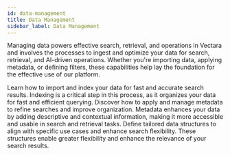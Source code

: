```yaml
---
id: data-management
title: Data Management
sidebar_label: Data Management
---
```





Managing data powers effective search, retrieval, and operations in Vectara 
and involves the processes to ingest and optimize your data for search, 
retrieval, and AI-driven operations. Whether you're importing data, applying 
metadata, or defining filters, these capabilities help lay the foundation for 
the effective use of our platform.

<Grid columns={3}>
  <TopicButton
    title="Data ingestion"
    href="/docs/learn/select-ideal-indexing-api">
    <Spacer size="l" />
    Learn how to import and index your data for fast 
and accurate search results.
<Spacer size="l" />
Indexing is a critical step in this process, 
as it organizes your data for fast and efficient querying.
  </TopicButton>
  <TopicButton title="Metadata filters" href="/docs/learn/metadata-search-filtering/filter-overview">
  <Spacer size="l" />
    Discover how to apply and manage metadata to refine searches 
and improve organization.
<Spacer size="l" />
Metadata enhances your data by adding descriptive and 
contextual information, making it more accessible and usable in search and 
retrieval tasks.
  </TopicButton>
  <TopicButton title="Custom dimensions" href="/docs/learn/semantic-search/add-custom-dimensions">
  <Spacer size="l" />
    Define tailored data structures to align 
with specific use cases and enhance search flexibility.
<Spacer size="l" />
These structures enable greater flexibility and enhance the relevance of your search results.
  </TopicButton>
</Grid>

